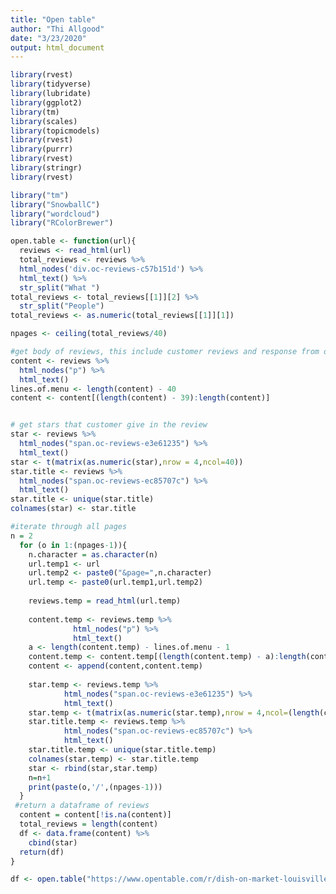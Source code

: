 ```yaml
---
title: "Open table"
author: "Thi Allgood"
date: "3/23/2020"
output: html_document
---
```


```r
library(rvest)
library(tidyverse)
library(lubridate)
library(ggplot2)
library(tm)
library(scales)
library(topicmodels)
library(rvest)
library(purrr)
library(rvest)
library(stringr)
library(rvest)

library("tm")
library("SnowballC")
library("wordcloud")
library("RColorBrewer")
```

```r
open.table <- function(url){
  reviews <- read_html(url)
  total_reviews <- reviews %>%
  html_nodes('div.oc-reviews-c57b151d') %>%
  html_text() %>%
  str_split("What ")
total_reviews <- total_reviews[[1]][2] %>%
  str_split("People")
total_reviews <- as.numeric(total_reviews[[1]][1])

npages <- ceiling(total_reviews/40)

#get body of reviews, this include customer reviews and response from owner
content <- reviews %>%
  html_nodes("p") %>%
  html_text()
lines.of.menu <- length(content) - 40
content <- content[(length(content) - 39):length(content)]


# get stars that customer give in the review
star <- reviews %>%
  html_nodes("span.oc-reviews-e3e61235") %>%
  html_text()
star <- t(matrix(as.numeric(star),nrow = 4,ncol=40))
star.title <- reviews %>%
  html_nodes("span.oc-reviews-ec85707c") %>%
  html_text()
star.title <- unique(star.title)
colnames(star) <- star.title

#iterate through all pages
n = 2
  for (o in 1:(npages-1)){
    n.character = as.character(n)
    url.temp1 <- url
    url.temp2 <- paste0("&page=",n.character)
    url.temp <- paste0(url.temp1,url.temp2)
    
    reviews.temp = read_html(url.temp)
    
    content.temp <- reviews.temp %>%
              html_nodes("p") %>%
              html_text()
    a <- length(content.temp) - lines.of.menu - 1
    content.temp <- content.temp[(length(content.temp) - a):length(content.temp)]
    content <- append(content,content.temp)
    
    star.temp <- reviews.temp %>%
            html_nodes("span.oc-reviews-e3e61235") %>%
            html_text()
    star.temp <- t(matrix(as.numeric(star.temp),nrow = 4,ncol=(length(content.temp))))
    star.title.temp <- reviews.temp %>%
            html_nodes("span.oc-reviews-ec85707c") %>%
            html_text()
    star.title.temp <- unique(star.title.temp)
    colnames(star.temp) <- star.title.temp
    star <- rbind(star,star.temp)
    n=n+1
    print(paste(o,'/',(npages-1)))
  }
 #return a dataframe of reviews
  content = content[!is.na(content)]
  total_reviews = length(content)
  df <- data.frame(content) %>%
    cbind(star)
  return(df)
}
```

```r
df <- open.table("https://www.opentable.com/r/dish-on-market-louisville?corrid=4ecb1226-44fb-4031-bad2-f1bd432c3377")
```

